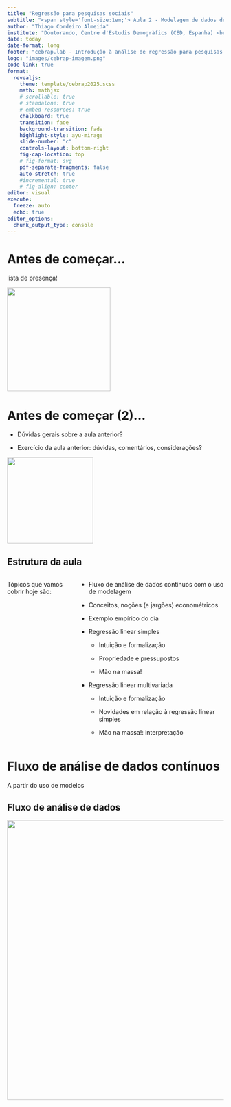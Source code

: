 ```yaml
---
title: "Regressão para pesquisas sociais"
subtitle: "<span style='font-size:1em;'> Aula 2 - Modelagem de dados de natureza contínua </span>"
author: "Thiago Cordeiro Almeida"
institute: "Doutorando, Centre d'Estudis Demogràfics (CED, Espanha) <br> Pesquisador Assistente, Cebrap <br>"
date: today
date-format: long
footer: "cebrap.lab - Introdução à análise de regressão para pesquisas sociais"
logo: "images/cebrap-imagem.png"
code-link: true
format:
  revealjs:
    theme: template/cebrap2025.scss
    math: mathjax
    # scrollable: true
    # standalone: true
    # embed-resources: true
    chalkboard: true
    transition: fade
    background-transition: fade
    highlight-style: ayu-mirage
    slide-number: "c"
    controls-layout: bottom-right
    fig-cap-location: top
    # fig-format: svg
    pdf-separate-fragments: false
    auto-stretch: true
    #incremental: true
    # fig-align: center
editor: visual
execute:
  freeze: auto
  echo: true
editor_options: 
  chunk_output_type: console
---
```


# Antes de começar...

lista de presença!

![](images/attention.gif){.absolute bottom="10" right="50" width="240" height="240"}

# Antes de começar (2)...

- Dúvidas gerais sobre a aula anterior?

- Exercício da aula anterior: dúvidas, comentários, considerações?

![](images/question.gif){.absolute bottom="-150" right="0" width="200" height="200"}

## Estrutura da aula {.theme-next .smaller}

:::::: columns
::: {.column width="30%"}
Tópicos que vamos cobrir hoje são:
:::

:::: {.column width="70%"}
::: {style="text-align: left;"}

- Fluxo de análise de dados contínuos com o uso de modelagem

- Conceitos, noções (e jargões) econométricos

- Exemplo empírico do dia

- Regressão linear simples

  - Intuição e formalização

  - Propriedade e pressupostos
  
  - Mão na massa!

- Regressão linear multivariada

  - Intuição e formalização

  - Novidades em relação à regressão linear simples
  
  - Mão na massa!: interpretação
:::
::::
::::::

# Fluxo de análise de dados contínuos {.theme-first}

::: {style="text-align: left;"}
A partir do uso de modelos
:::

## Fluxo de análise de dados {.theme-subtopic .smaller}

![](images/fluxo-analise.png){.absolute bottom="10" right="75" width="1300" height="650"}

